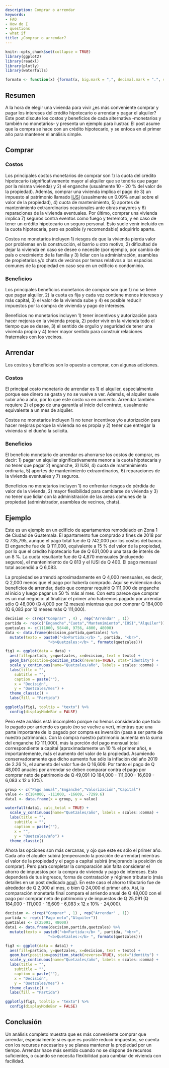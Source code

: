 ```yaml
---
description: Comprar o arrendar
keywords:
- FAQ
- How do I
- questions
- what if
title: ¿Comprar o arrendar?
---
```


```r
knitr::opts_chunk$set(collapse = TRUE)
library(ggplot2)
library(readxl)
library(plotly)
library(waterfalls)
```

```r
formato <- function(x) {format(x, big.mark = ",", decimal.mark = ".", scientific = FALSE, nsmall = 0)}
```

<head>
  <link rel="stylesheet" href="applause-button.css" />
  <script src="applause-button.js"></script>
</head>

## Resumen

A la hora de elegir una vivienda para vivir ¿es más conveniente comprar y pagar los intereses del crédito hipotecario o arrendar y pagar el alquiler? Este post discute los costos y beneficios de cada alternativa -monetarios y también no monetarios- y presenta un ejemplo para ilustrar. El post asume que la compra se hace con un crédito hipotecario, y se enfoca en el primer año para mantener el análisis simple.

## Comprar

### Costos

Los principales costos monetarios de comprar son 1) la cuota del crédito hipotecario (significativamente mayor al alquiler que se tendría que pagar por la misma vivienda) y 2) el enganche (usualmente 10 - 20 % del valor de la propiedad). Además, comprar una vivienda implica el pago de 3) un impuesto al patrimonio llamado [IUSI](http://localhost:4321/glosario/glosario/#iusi) (usualmente un 0.09% anual sobre el valor de la propiedad), 4) cuota de mantenimiento, 5) aportes de mantenimiento extraordinarios ocasionales ante obras mayores y 6) reparaciones de la vivienda eventuales. Por último, comprar una vivienda implica 7) seguros contra eventos como fuego y terremoto, y en caso de tener un crédito hipotecario un seguro personal. Esto suele venir incluido en la cuota hipotecaria, pero es posible (y recomendable) adquirirlo aparte.

Costos no monetarios incluyen 1) riesgos de que la vivienda pierda valor por problemas en la construcción, el barrio u otro motivo, 2) dificultad de dejar la vivienda en caso se desee o necesite (por ejemplo, por cambio de país o crecimiento de la familia y 3) lidiar con la administración, asamblea de propietarios y/o chats de vecinos por temas relativos a los espacios comunes de la propiedad en caso sea en un edificio o condominio.

### Beneficios

Los principales beneficios monetarios de comprar son que 1) no se tiene que pagar alquiler, 2) la cuota es fija y cada vez contiene menos intereses y más capital, 3) el valor de la vivienda sube y 4) es posible reducir impuestos por la compra de vivienda y pago de intereses.

Beneficios no monetarios incluyen 1) tener incentivos y autorización para hacer mejoras en la vivienda propia, 2) poder vivir en la vivienda todo el tiempo que se desee, 3) el sentido de orgullo y seguridad de tener una vivienda propia y 4) tener mayor sentido para construir relaciones fraternales con los vecinos.

## Arrendar

Los costos y beneficios son lo opuesto a comprar, con algunas adiciones.

### Costos

El principal costo monetario de arrendar es 1) el alquiler, especialmente porque ese dinero se gasta y no se vuelve a ver. Además, el alquiler suele subir año a año, por lo que este costo va en aumento. Arrendar también requiere 2) el pago de una garantía al inicio del contrato, usualmente equivalente a un mes de alquiler. 

Costos no monetarios incluyen 1) no tener incentivos y/o autorización para hacer mejoras porque la vivienda no es propia y 2) tener que entregar la vivienda si el dueño la solicita.

### Beneficios

El beneficio monetario de arrendar es ahorrarse los costos de comprar, es decir: 1) pagar un alquiler significativamente menor a la cuota hipotecaria y no tener que pagar 2) enganche, 3) IUSI, 4) cuota de mantenimiento ordinaria, 5) aportes de mantenimiento extraordinarios, 6) reparaciones de la vivienda eventuales y 7) seguros.

Beneficios no monetarios incluyen 1) no enfrentar riesgos de pérdida de valor de la vivienda, 2) mayor flexibilidad para cambiarse de vivienda y 3) no tener que lidiar con la administración de las areas comunes de la propiedad (administrador, asamblea de vecinos, chats).

## Ejemplo

Este es un ejemplo en un edificio de apartamentos remodelado en Zona 1 de Ciudad de Guatemala. El apartamento fue comprado a fines de 2018 por Q 735,795, aunque el pago total fue de Q 742,000 por los costos del banco. El enganche fue de Q 111,000, equivalente a 15 % del valor de la propiedad, por lo que el crédito hipotecario fue de Q 631,000 a una tasa de interés de un 8 %. La cuota resultante fue de Q 4,870 mensuales (incluyendo seguros), el mantenimiento de Q 813 y el IUSI de Q 400. El pago mensual total ascendió a Q 6,083.

La propiedad se arrendó aproximadamente en Q 4,000 mensuales, es decir, Q 2,000 menos que el pago por haberla comprado. Aquí se evidencian dos beneficios de arrendar, dado que comprar requirió Q 111,000 de enganche al inicio y luego pagar un 50 % más al mes. Con esto parece que comprar es un mal negocio: al finalizar el primer año habremos pagado por arrendar sólo Q 48,000 (Q 4,000 por 12 meses) mientras que por comprar Q 184,000 (Q 6,083 por 12 meses más Q 111,000).

```r
decision <- c(rep("Comprar" , 4) , rep("Arrendar" , 1))
partida <- rep(c("Enganche","Cuota","Mantenimiento","IUSI","Alquiler"))
quetzales <- c(111000, 58440, 9756, 4800, 48000)
data <- data.frame(decision,partida,quetzales) %>% 
  mutate(texto = paste0("<b>Partida:</b> ", partida, "<br>",
                   "<b>Quetzales:</b> ", formato(quetzales)))

fig1 <- ggplot(data = data) +
  aes(fill=partida, y=quetzales, x=decision, text = texto) + 
  geom_bar(position=position_stack(reverse=TRUE), stat="identity") +
  scale_y_continuous(name="Quetzales/año", labels = scales::comma) +
  labs(title = "",
    subtitle = "",
    caption = paste(""),
    x = "Decisión",
    y = "Quetzales/mes") +
  theme_classic() +
  labs(fill = "Partida")

ggplotly(fig1, tooltip = "texto") %>% 
  config(displayModeBar = FALSE)

```

Pero este análisis está incompleto porque no hemos considerado que todo lo pagado por arriendo es gasto (no se vuelve a ver), mientras que una parte importante de lo pagado por compra es inversión (pasa a ser parte de nuestro patrimonio). Con la compra nuestro patrimonio aumenta en la suma del enganche (Q 111,000), más la porción del pago mensual total correspondiente a capital (aproximadamente un 10 % el primer año), e importantemente, más el aumento del valor de la propiedad. Asumiendo conservadoramente que dicho aumento fue sólo la inflación del año 2019 de 2.26 %, el aumento del valor fue de Q 16,609. Por tanto el pago de Q 48,000 anuales por arrendar se deben comparar contra el pago por comprar neto de patrimonio de Q 49,091 (Q 184,000 - 111,000 - 16,609 - 6,083 x 12 x 10%).

```r
group <- c("Pago anual","Enganche","Valorización","Capital")
value <- c(184000, -111000, -16609, -7299.6)
data1 <- data.frame(x = group, y = value) 

waterfall(data1, calc_total = TRUE) +
  scale_y_continuous(name="Quetzales/año", labels = scales::comma) +
  labs(title = "",
    subtitle = "",
    caption = paste(""),
    x = "",
    y = "Quetzales/año") +
  theme_classic()
```

Ahora las opciones son más cercanas, y ojo que este es sólo el primer año. Cada año el alquiler subirá (empeorando la posición de arrendar) mientras el valor de la propiedad y el pago a capital subirá (mejorando la posición de comprar). Pero para completar la comparación aún falta considerar el ahorro de impuestos por la compra de vivienda y pago de intereses. Esto dependerá de tus ingresos, forma de contratación y régimen tributario (más detalles en un post dedicado [aquí](http://localhost:4321/glosario/glosario/#iusi)). En este caso el ahorro tributario fue de alrededor de Q 2,000 al mes, o bien Q 24,000 el primer año. Así, la comparación monetaria final compara el arriendo anual de Q 48,000 con el pago por comprar neto de patrimonio y de impuestos de Q 25,091 (Q 184,000 - 111,000 - 16,609 - 6,083 x 12 x 10% - 24,000).

```r
decision <- c(rep("Comprar" , 1) , rep("Arrendar" , 1))
partida <- rep(c("Pago neto","Alquiler"))
quetzales <- c(25091, 48000)
data1 <- data.frame(decision,partida,quetzales) %>% 
  mutate(texto = paste0("<b>Partida:</b> ", partida, "<br>",
                   "<b>Quetzales:</b> ", formato(quetzales)))

fig3 <- ggplot(data = data1) +
  aes(fill=partida, y=quetzales, x=decision, text = texto) + 
  geom_bar(position=position_stack(reverse=TRUE), stat="identity") +
  scale_y_continuous(name="Quetzales/año", labels = scales::comma) +
  labs(title = "",
    subtitle = "",
    caption = paste(""),
    x = "Decisión",
    y = "Quetzales/mes") +
  theme_classic() +
  labs(fill = "Partida")

ggplotly(fig3, tooltip = "texto") %>% 
  config(displayModeBar = FALSE)

```

## Conclusión

Un análisis completo muestra que es más conveniente comprar que arrendar, especialmente si es que es posible reducir impuestos, se cuenta con los recursos necesarios y se planea mantener la propiedad por un tiempo. Arrendar hace más sentido cuando no se dispone de recursos suficientes, o cuando se necesita flexibilidad para cambiar de vivienda con facilidad.

<script src="https://utteranc.es/client.js"
        repo="benleiva/ladrillosyquetzales"
        issue-term="pathname"
        theme="github-light"
        crossorigin="anonymous"
        async>
</script>
